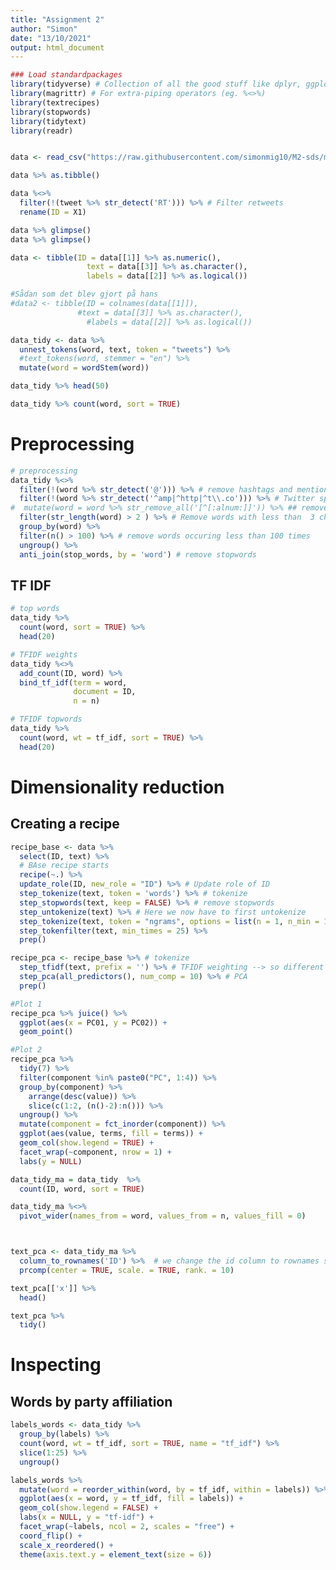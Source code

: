 ```yaml
---
title: "Assignment 2"
author: "Simon"
date: "13/10/2021"
output: html_document
---
```



```r
### Load standardpackages
library(tidyverse) # Collection of all the good stuff like dplyr, ggplot2 ect.
library(magrittr) # For extra-piping operators (eg. %<>%)
library(textrecipes)
library(stopwords)
library(tidytext)
library(readr)
```

```r

```


```r
data <- read_csv("https://raw.githubusercontent.com/simonmig10/M2-sds/main/twitter_hate_speech.csv")

data %>% as.tibble()
```
```r
data %<>%
  filter(!(tweet %>% str_detect('RT'))) %>% # Filter retweets
  rename(ID = X1)
```

```r
data %>% glimpse()
data %>% glimpse()
```
```r
data <- tibble(ID = data[[1]] %>% as.numeric(), 
                 text = data[[3]] %>% as.character(), 
                 labels = data[[2]] %>% as.logical())

#Sådan som det blev gjort på hans
#data2 <- tibble(ID = colnames(data[[1]]),
               #text = data[[3]] %>% as.character(), 
                 #labels = data[[2]] %>% as.logical())
```

```r
data_tidy <- data %>%
  unnest_tokens(word, text, token = "tweets") %>%
  #text_tokens(word, stemmer = "en") %>%
  mutate(word = wordStem(word))
```

```r
data_tidy %>% head(50)
```
```r
data_tidy %>% count(word, sort = TRUE)
```
# Preprocessing
```r
# preprocessing
data_tidy %<>%
  filter(!(word %>% str_detect('@'))) %>% # remove hashtags and mentions
  filter(!(word %>% str_detect('^amp|^http|^t\\.co'))) %>% # Twitter specific stuff
#  mutate(word = word %>% str_remove_all('[^[:alnum:]]')) %>% ## remove all special characters
  filter(str_length(word) > 2 ) %>% # Remove words with less than  3 characters
  group_by(word) %>%
  filter(n() > 100) %>% # remove words occuring less than 100 times
  ungroup() %>%
  anti_join(stop_words, by = 'word') # remove stopwords
```

## TF IDF
```r
# top words
data_tidy %>%
  count(word, sort = TRUE) %>%
  head(20)
```
```r
# TFIDF weights
data_tidy %<>%
  add_count(ID, word) %>%
  bind_tf_idf(term = word,
              document = ID,
              n = n)
```

```r
# TFIDF topwords
data_tidy %>%
  count(word, wt = tf_idf, sort = TRUE) %>%
  head(20)
```
# Dimensionality reduction
## Creating a recipe
```r
recipe_base <- data %>%
  select(ID, text) %>%
  # BAse recipe starts
  recipe(~.) %>% 
  update_role(ID, new_role = "ID") %>% # Update role of ID
  step_tokenize(text, token = 'words') %>% # tokenize
  step_stopwords(text, keep = FALSE) %>% # remove stopwords
  step_untokenize(text) %>% # Here we now have to first untokenize
  step_tokenize(text, token = "ngrams", options = list(n = 1, n_min = 1)) %>% # and tokenize again
  step_tokenfilter(text, min_times = 25) %>%
  prep()

recipe_pca <- recipe_base %>% # tokenize
  step_tfidf(text, prefix = '') %>% # TFIDF weighting --> so different from the above. 
  step_pca(all_predictors(), num_comp = 10) %>% # PCA
  prep()

#Plot 1
recipe_pca %>% juice() %>%
  ggplot(aes(x = PC01, y = PC02)) +
  geom_point() 

#Plot 2
recipe_pca %>%
  tidy(7) %>%
  filter(component %in% paste0("PC", 1:4)) %>%
  group_by(component) %>%
    arrange(desc(value)) %>%
    slice(c(1:2, (n()-2):n())) %>%
  ungroup() %>%
  mutate(component = fct_inorder(component)) %>%
  ggplot(aes(value, terms, fill = terms)) +
  geom_col(show.legend = TRUE) +
  facet_wrap(~component, nrow = 1) +
  labs(y = NULL)
```


```r
data_tidy_ma = data_tidy  %>%
  count(ID, word, sort = TRUE)

data_tidy_ma %<>%
  pivot_wider(names_from = word, values_from = n, values_fill = 0)



text_pca <- data_tidy_ma %>% 
  column_to_rownames('ID') %>%  # we change the id column to rownames so they dont get used in the dimention reduction. 
  prcomp(center = TRUE, scale. = TRUE, rank. = 10)

text_pca[['x']] %>%
  head()

text_pca %>%
  tidy()


```


# Inspecting
## Words by party affiliation

```r
labels_words <- data_tidy %>%
  group_by(labels) %>%
  count(word, wt = tf_idf, sort = TRUE, name = "tf_idf") %>%
  slice(1:25) %>%
  ungroup() 
```

```r
labels_words %>%
  mutate(word = reorder_within(word, by = tf_idf, within = labels)) %>%
  ggplot(aes(x = word, y = tf_idf, fill = labels)) +
  geom_col(show.legend = FALSE) +
  labs(x = NULL, y = "tf-idf") +
  facet_wrap(~labels, ncol = 2, scales = "free") +
  coord_flip() +
  scale_x_reordered() +
  theme(axis.text.y = element_text(size = 6))
```


